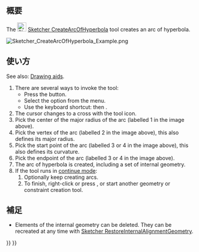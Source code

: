<languages/>

{{Docnav/ja
|[[Sketcher_CreateArcOfEllipse/ja|楕円弧を作成]]
|[[Sketcher_CreateArcOfParabola/ja|放物線の円弧を作成]]
|[[Sketcher_Workbench/ja|スケッチャーワークベンチ]]
|IconL=Sketcher_CreateArcOfEllipse.svg
|IconR=Sketcher_CreateArcOfParabola.svg
|IconC=Workbench_Sketcher.svg
}}

{{GuiCommand/ja
|Name=Sketcher CreateArcOfHyperbola
|Name/ja=スケッチャー・双曲線の円弧を作成
|MenuLocation=スケッチ → スケッチャー・ジオメトリー → 双曲線の円弧を作成
|Workbenches=[[Sketcher_Workbench/ja|スケッチャー]]
|Shortcut={{KEY|G}} {{KEY|H}}
|Version=0.17
|SeeAlso=[[Sketcher_CreateArcOfParabola/ja|スケッチャー・放物線の円弧を作成]]
}}

<span id="Description"></span>
== 概要 ==

The [[Image:Sketcher_CreateArcOfHyperbola.svg|24px]] [[Sketcher_CreateArcOfHyperbola|Sketcher CreateArcOfHyperbola]] tool creates an arc of hyperbola.

[[Image:Sketcher_CreateArcOfHyperbola_Example.png]]
{{Caption|Arc of hyperbola (white) with internal geometry (dark yellow)}}

<span id="Usage"></span>
== 使い方 ==

See also: [[Sketcher_Workbench#Drawing_aids|Drawing aids]].

# There are several ways to invoke the tool:
#* Press the {{Button|[[Image:Sketcher_CreateArcOfHyperbola.svg|16px]] [[Sketcher_CreateArcOfHyperbola|Arc of hyperbola by center, vertex, endpoints]]}} button.
#* Select the {{MenuCommand|Sketcher → Sketcher geometries → [[Image:Sketcher_CreateArcOfHyperbola.svg|16px]] Create arc of hyperbola}} option from the menu.
#* Use the keyboard shortcut: {{KEY|G}} then {{KEY|H}}.
# The cursor changes to a cross with the tool icon.
# Pick the center of the major radius of the arc (labelled 1 in the image above).
# Pick the vertex of the arc (labelled 2 in the image above), this also defines its major radius.
# Pick the start point of the arc (labelled 3 or 4 in the image above), this also defines its curvature.
# Pick the endpoint of the arc (labelled 3 or 4 in the image above).
# The arc of hyperbola is created, including a set of internal geometry.
# If the tool runs in [[Sketcher_Workbench#Continue_modes|continue mode]]:
## Optionally keep creating arcs.
## To finish, right-click or press {{KEY|Esc}}, or start another geometry or constraint creation tool.

<span id="Notes"></span>
== 補足 ==

* Elements of the internal geometry can be deleted. They can be recreated at any time with [[Sketcher_RestoreInternalAlignmentGeometry|Sketcher RestoreInternalAlignmentGeometry]].


{{Docnav/ja
|[[Sketcher_CreateArcOfEllipse/ja|楕円弧を作成]]
|[[Sketcher_CreateArcOfParabola/ja|放物線の円弧を作成]]
|[[Sketcher_Workbench/ja|スケッチャーワークベンチ]]
|IconL=Sketcher_CreateArcOfEllipse.svg
|IconR=Sketcher_CreateArcOfParabola.svg
|IconC=Workbench_Sketcher.svg
}}

{{Sketcher_Tools_navi{{#translation:}}}}
{{Userdocnavi{{#translation:}}}}